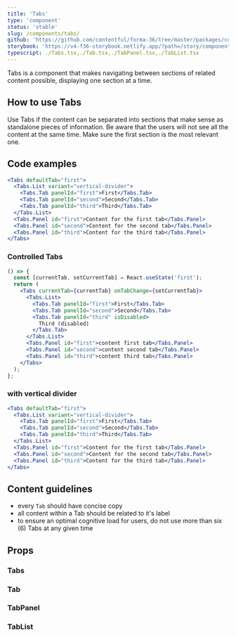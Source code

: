 ```yaml
---
title: 'Tabs'
type: 'component'
status: 'stable'
slug: /components/tabs/
github: 'https://github.com/contentful/forma-36/tree/master/packages/components/tabs'
storybook: 'https://v4-f36-storybook.netlify.app/?path=/story/components-tabs--basic'
typescript: ./Tabs.tsx,./Tab.tsx,./TabPanel.tsx,./TabList.tsx
---
```


Tabs is a component that makes navigating between sections of related content possible, displaying one section at a time.

## How to use Tabs

Use Tabs if the content can be separated into sections that make sense as standalone pieces of information.
Be aware that the users will not see all the content at the same time. Make sure the first section is the most relevant one.

## Code examples

```jsx
<Tabs defaultTab="first">
  <Tabs.List variant="vertical-divider">
    <Tabs.Tab panelId="first">First</Tabs.Tab>
    <Tabs.Tab panelId="second">Second</Tabs.Tab>
    <Tabs.Tab panelId="third">Third</Tabs.Tab>
  </Tabs.List>
  <Tabs.Panel id="first">Content for the first tab</Tabs.Panel>
  <Tabs.Panel id="second">Content for the second tab</Tabs.Panel>
  <Tabs.Panel id="third">Content for the third tab</Tabs.Panel>
</Tabs>
```

### Controlled Tabs

```jsx
() => {
  const [currentTab, setCurrentTab] = React.useState('first');
  return (
    <Tabs currentTab={currentTab} onTabChange={setCurrentTab}>
      <Tabs.List>
        <Tabs.Tab panelId="first">First</Tabs.Tab>
        <Tabs.Tab panelId="second">Second</Tabs.Tab>
        <Tabs.Tab panelId="third" isDisabled>
          Third (disabled)
        </Tabs.Tab>
      </Tabs.List>
      <Tabs.Panel id="first">content first tab</Tabs.Panel>
      <Tabs.Panel id="second">content second tab</Tabs.Panel>
      <Tabs.Panel id="third">content third tab</Tabs.Panel>
    </Tabs>
  );
};
```

### with vertical divider

```jsx
<Tabs defaultTab="first">
  <Tabs.List variant="vertical-divider">
    <Tabs.Tab panelId="first">First</Tabs.Tab>
    <Tabs.Tab panelId="second">Second</Tabs.Tab>
    <Tabs.Tab panelId="third">Third</Tabs.Tab>
  </Tabs.List>
  <Tabs.Panel id="first">Content for the first tab</Tabs.Panel>
  <Tabs.Panel id="second">Content for the second tab</Tabs.Panel>
  <Tabs.Panel id="third">Content for the third tab</Tabs.Panel>
</Tabs>
```

## Content guidelines

- every `Tab` should have concise copy
- all content within a Tab should be related to it's label
- to ensure an optimal cognitive load for users, do not use more than six (6) Tabs at any given time

## Props

### Tabs

<PropsTable of="Tabs" />

### Tab

<PropsTable of="Tab" />

### TabPanel

<PropsTable of="TabPanel" />

### TabList

<PropsTable of="TabList" />
